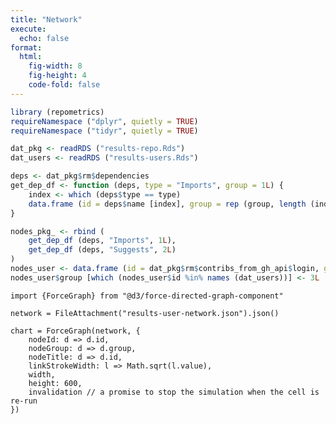 ```yaml
---
title: "Network"
execute:
  echo: false
format: 
  html:
    fig-width: 8
    fig-height: 4
    code-fold: false
---
```


```r
library (repometrics)
requireNamespace ("dplyr", quietly = TRUE)
requireNamespace ("tidyr", quietly = TRUE)
```
```r
dat_pkg <- readRDS ("results-repo.Rds")
dat_users <- readRDS ("results-users.Rds")

deps <- dat_pkg$rm$dependencies
get_dep_df <- function (deps, type = "Imports", group = 1L) {
    index <- which (deps$type == type)
    data.frame (id = deps$name [index], group = rep (group, length (index)))
}

nodes_pkg_ <- rbind (
    get_dep_df (deps, "Imports", 1L),
    get_dep_df (deps, "Suggests", 2L)
)
nodes_user <- data.frame (id = dat_pkg$rm$contribs_from_gh_api$login, group = 4L)
nodes_user$group [which (nodes_user$id %in% names (dat_users))] <- 3L
```

```ojs
import {ForceGraph} from "@d3/force-directed-graph-component"
```

```ojs
network = FileAttachment("results-user-network.json").json()
```

```ojs
chart = ForceGraph(network, {
    nodeId: d => d.id,
    nodeGroup: d => d.group,
    nodeTitle: d => d.id,
    linkStrokeWidth: l => Math.sqrt(l.value),
    width,
    height: 600,
    invalidation // a promise to stop the simulation when the cell is re-run
})
```
